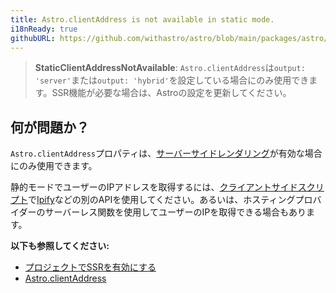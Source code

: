 ```yaml
---
title: Astro.clientAddress is not available in static mode.
i18nReady: true
githubURL: https://github.com/withastro/astro/blob/main/packages/astro/src/core/errors/errors-data.ts
---
```


> **StaticClientAddressNotAvailable**: `Astro.clientAddress`は`output: 'server'`または`output: 'hybrid'`を設定している場合にのみ使用できます。SSR機能が必要な場合は、Astroの設定を更新してください。

## 何が問題か？

`Astro.clientAddress`プロパティは、[サーバーサイドレンダリング](/ja/guides/on-demand-rendering/)が有効な場合にのみ使用できます。

静的モードでユーザーのIPアドレスを取得するには、[クライアントサイドスクリプト](/ja/guides/client-side-scripts/)で[Ipify](https://www.ipify.org/)などの別のAPIを使用してください。あるいは、ホスティングプロバイダーのサーバーレス関数を使用してユーザーのIPを取得できる場合もあります。

**以下も参照してください:**
-  [プロジェクトでSSRを有効にする](/ja/guides/on-demand-rendering/)
-  [Astro.clientAddress](/ja/reference/api-reference/#clientaddress)


